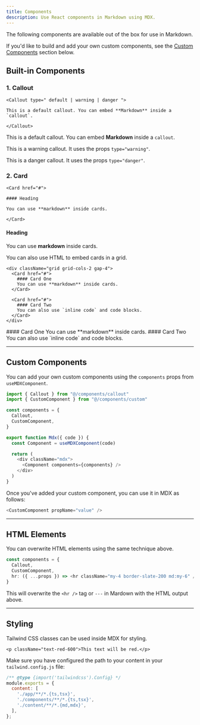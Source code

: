 ```yaml
---
title: Components
description: Use React components in Markdown using MDX.
---
```


The following components are available out of the box for use in Markdown.

If you'd like to build and add your own custom components, see the [Custom Components](#custom-components) section below.

## Built-in Components

### 1. Callout

```mdx
<Callout type=" default | warning | danger ">

This is a default callout. You can embed **Markdown** inside a `callout`.

</Callout>
```

<Callout>

This is a default callout. You can embed **Markdown** inside a `callout`.

</Callout>

<Callout type="warning">

This is a warning callout. It uses the props `type="warning"`.

</Callout>

<Callout type="danger">

This is a danger callout. It uses the props `type="danger"`.

</Callout>

### 2. Card

```mdx
<Card href="#">

#### Heading

You can use **markdown** inside cards.

</Card>
```

<Card href="#">

#### Heading

You can use **markdown** inside cards.

</Card>

You can also use HTML to embed cards in a grid.

```mdx
<div className="grid grid-cols-2 gap-4">
  <Card href="#">
    #### Card One 
    You can use **markdown** inside cards.
  </Card>

  <Card href="#">
    #### Card Two 
    You can also use `inline code` and code blocks.
  </Card>
</div>
```

<div className="grid grid-cols-2 gap-4">
  <Card href="#">
    #### Card One 
    You can use **markdown** inside cards.
  </Card>

  <Card href="#">
    #### Card Two 
    You can also use `inline code` and code blocks.
  </Card>
</div>

---

## Custom Components

You can add your own custom components using the `components` props from `useMDXComponent`.

```ts title="components/mdx.tsx" {2,6}
import { Callout } from "@/components/callout"
import { CustomComponent } from "@/components/custom"

const components = {
  Callout,
  CustomComponent,
}

export function Mdx({ code }) {
  const Component = useMDXComponent(code)

  return (
    <div className="mdx">
      <Component components={components} />
    </div>
  )
}
```

Once you've added your custom component, you can use it in MDX as follows:

```js
<CustomComponent propName="value" />
```

---

## HTML Elements

You can overwrite HTML elements using the same technique above.

```ts {4}
const components = {
  Callout,
  CustomComponent,
  hr: ({ ...props }) => <hr className="my-4 border-slate-200 md:my-6" />,
}
```

This will overwrite the `<hr />` tag or `---` in Mardown with the HTML output above.

---

## Styling

Tailwind CSS classes can be used inside MDX for styling.

```mdx
<p className="text-red-600">This text will be red.</p>
```

Make sure you have configured the path to your content in your `tailwind.config.js` file:

```js title="tailwind.config.js" {6}
/** @type {import('tailwindcss').Config} */
module.exports = {
  content: [
    './app/**/*.{ts,tsx}',
    './components/**/*.{ts,tsx}',
    './content/**/*.{md,mdx}',
  ],
};
```
